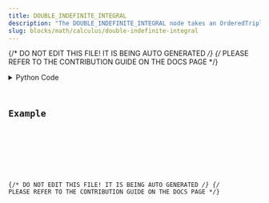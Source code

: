```yaml
---
title: DOUBLE_INDEFINITE_INTEGRAL
description: "The DOUBLE_INDEFINITE_INTEGRAL node takes an OrderedTriple (x,y,z) and has width and height parameters."
slug: blocks/math/calculus/double-indefinite-integral
---
```


{/* DO NOT EDIT THIS FILE! IT IS BEING AUTO GENERATED */}
{/* PLEASE REFER TO THE CONTRIBUTION GUIDE ON THE DOCS PAGE */}


<PythonDocsDisplay docstring={docstring} />
<details>
<summary>Python Code</summary>



<Code code={pythonCode} lang="py" wrap theme="dracula" />

[Find this Flojoy Block on GitHub](https://github.com/flojoy-ai/blocks/blob/main/blocks/MATH/CALCULUS/DOUBLE_INDEFINITE_INTEGRAL/DOUBLE_INDEFINITE_INTEGRAL.py)

</details>

## Example


<GetHelpWidget />


<AppDisplay app={app} blockName="DOUBLE_INDEFINITE_INTEGRAL" client:visible />


<Example />

{/* DO NOT EDIT THIS FILE! IT IS BEING AUTO GENERATED */}
{/* PLEASE REFER TO THE CONTRIBUTION GUIDE ON THE DOCS PAGE */}
